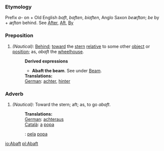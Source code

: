 ===Etymology===
Prefix ''a-'' on + Old English ''baft'', ''baften'', ''biaften'', Anglo Saxon ''beæftan''; ''be'' by + ''æftan'' behind. See [[After]], [[Aft]], [[By]]
===Preposition===
#''(Nautical):'' [[Behind]]; [[toward]] the [[stern]] [[relative]] to some other [[object]] or [[position]]; as, ''abaft'' the [[wheelhouse]].
#:'''Derived expressions'''
#:*'''Abaft the beam'''. See under [[Beam]].
#:'''Translations:'''
#:[[German]]: [[achter]], [[hinter]]

===Adverb=== 
#''(Nautical):'' Toward the stern; aft; as, to go ''abaft''.
#:'''Translations:'''
#:[[German]]: [[achteraus]]
#:[[Català]]: [[a]] [[popa]]
#:{{pt}}: [[pela]] [[popa]]

[[io:Abaft]]
[[pl:Abaft]]
